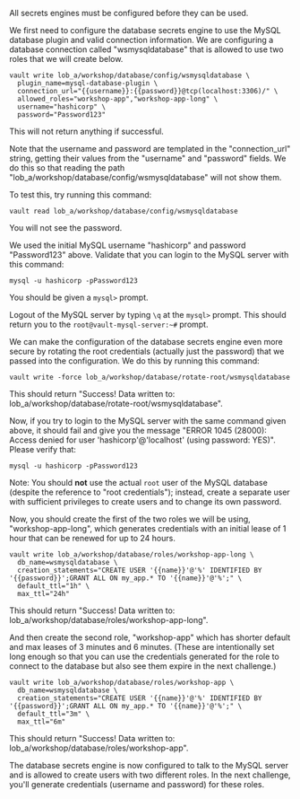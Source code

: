 All secrets engines must be configured before they can be used.

We first need to configure the database secrets engine to use the MySQL database plugin and valid connection information. We are configuring a database connection called "wsmysqldatabase" that is allowed to use two roles that we will create below.
```
vault write lob_a/workshop/database/config/wsmysqldatabase \
  plugin_name=mysql-database-plugin \
  connection_url="{{username}}:{{password}}@tcp(localhost:3306)/" \
  allowed_roles="workshop-app","workshop-app-long" \
  username="hashicorp" \
  password="Password123"
```
This will not return anything if successful.

Note that the username and password are templated in the "connection_url" string, getting their values from the "username" and "password" fields.  We do this so that reading the path "lob_a/workshop/database/config/wsmysqldatabase" will not show them.

To test this, try running this command:
```
vault read lob_a/workshop/database/config/wsmysqldatabase
```
You will not see the password.

We used the initial MySQL username "hashicorp" and password "Password123" above. Validate that you can login to the MySQL server with this command:
```
mysql -u hashicorp -pPassword123
```
You should be given a `mysql>` prompt.

Logout of the MySQL server by typing `\q` at the `mysql>` prompt. This should return you to the `root@vault-mysql-server:~#` prompt.

We can make the configuration of the database secrets engine even more secure by rotating the root credentials (actually just the password) that we passed into the configuration.  We do this by running this command:
```
vault write -force lob_a/workshop/database/rotate-root/wsmysqldatabase
```
This should return "Success! Data written to: lob_a/workshop/database/rotate-root/wsmysqldatabase".

Now, if you try to login to the MySQL server with the same command given above, it should fail and give you the message "ERROR 1045 (28000): Access denied for user 'hashicorp'@'localhost' (using password: YES)". Please verify that:
```
mysql -u hashicorp -pPassword123
```

Note: You should **not** use the actual `root` user of the MySQL database (despite the reference to "root credentials"); instead, create a separate user with sufficient privileges to create users and to change its own password.

Now, you should create the first of the two roles we will be using, "workshop-app-long", which generates credentials with an initial lease of 1 hour that can be renewed for up to 24 hours.
```
vault write lob_a/workshop/database/roles/workshop-app-long \
  db_name=wsmysqldatabase \
  creation_statements="CREATE USER '{{name}}'@'%' IDENTIFIED BY '{{password}}';GRANT ALL ON my_app.* TO '{{name}}'@'%';" \
  default_ttl="1h" \
  max_ttl="24h"
```
This should return "Success! Data written to: lob_a/workshop/database/roles/workshop-app-long".

And then create the second role, "workshop-app" which has shorter default and max leases of 3 minutes and 6 minutes. (These are intentionally set long enough so that you can use the credentials generated for the role to connect to the database but also see them expire in the next challenge.)
```
vault write lob_a/workshop/database/roles/workshop-app \
  db_name=wsmysqldatabase \
  creation_statements="CREATE USER '{{name}}'@'%' IDENTIFIED BY '{{password}}';GRANT ALL ON my_app.* TO '{{name}}'@'%';" \
  default_ttl="3m" \
  max_ttl="6m"
```
This should return "Success! Data written to: lob_a/workshop/database/roles/workshop-app".

The database secrets engine is now configured to talk to the MySQL server and is allowed to create users with two different roles. In the next challenge, you'll generate credentials (username and password) for these roles.